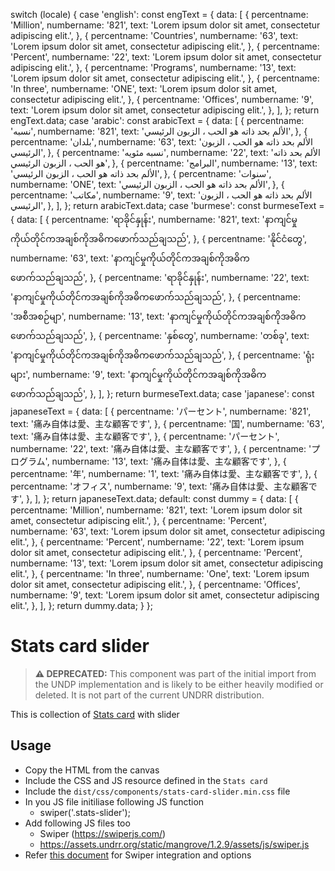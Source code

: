 
  switch (locale) {
    case 'english':
      const engText = {
        data: [
          {
            percentname: 'Million',
            numbername: '821',
            text: 'Lorem ipsum dolor sit amet, consectetur adipiscing elit.',
          },
          {
            percentname: 'Countries',
            numbername: '63',
            text: 'Lorem ipsum dolor sit amet, consectetur adipiscing elit.',
          },
          {
            percentname: 'Percent',
            numbername: '22',
            text: 'Lorem ipsum dolor sit amet, consectetur adipiscing elit.',
          },
          {
            percentname: 'Programs',
            numbername: '13',
            text: 'Lorem ipsum dolor sit amet, consectetur adipiscing elit.',
          },
          {
            percentname: 'In three',
            numbername: 'ONE',
            text: 'Lorem ipsum dolor sit amet, consectetur adipiscing elit.',
          },
          {
            percentname: 'Offices',
            numbername: '9',
            text: 'Lorem ipsum dolor sit amet, consectetur adipiscing elit.',
          },
        ],
      };
      return engText.data;
    case 'arabic':
      const arabicText = {
        data: [
          {
            percentname: 'نسبه',
            numbername: '821',
            text: 'الألم بحد ذاته هو الحب ، الزبون الرئيسي',
          },
          {
            percentname: 'بلدان',
            numbername: '63',
            text: 'الألم بحد ذاته هو الحب ، الزبون الرئيسي',
          },
          {
            percentname: 'نسبه مئويه',
            numbername: '22',
            text: 'الألم بحد ذاته هو الحب ، الزبون الرئيسي',
          },
          {
            percentname: 'البرامج',
            numbername: '13',
            text: 'الألم بحد ذاته هو الحب ، الزبون الرئيسي',
          },
          {
            percentname: 'سنوات',
            numbername: 'ONE',
            text: 'الألم بحد ذاته هو الحب ، الزبون الرئيسي',
          },
          {
            percentname: 'مكاتب',
            numbername: '9',
            text: 'الألم بحد ذاته هو الحب ، الزبون الرئيسي',
          },
        ],
      };
      return arabicText.data;
    case 'burmese':
      const burmeseText = {
        data: [
          {
            percentname: 'ရာခိုင်နှုန်း',
            numbername: '821',
            text: 'နာကျင်မှုကိုယ်တိုင်ကအချစ်ကိုအဓိကဖောက်သည်ချသည်',
          },
          {
            percentname: 'နိုင်ငံတွေ',
            numbername: '63',
            text: 'နာကျင်မှုကိုယ်တိုင်ကအချစ်ကိုအဓိကဖောက်သည်ချသည်',
          },
          {
            percentname: 'ရာခိုင်နှုန်း',
            numbername: '22',
            text: 'နာကျင်မှုကိုယ်တိုင်ကအချစ်ကိုအဓိကဖောက်သည်ချသည်',
          },
          {
            percentname: 'အစီအစဉ်မျာ',
            numbername: '13',
            text: 'နာကျင်မှုကိုယ်တိုင်ကအချစ်ကိုအဓိကဖောက်သည်ချသည်',
          },
          {
            percentname: 'နှစ်တွေ',
            numbername: 'တစ်ခု',
            text: 'နာကျင်မှုကိုယ်တိုင်ကအချစ်ကိုအဓိကဖောက်သည်ချသည်',
          },
          {
            percentname: 'ရုံးများ',
            numbername: '9',
            text: 'နာကျင်မှုကိုယ်တိုင်ကအချစ်ကိုအဓိကဖောက်သည်ချသည်',
          },
        ],
      };
      return burmeseText.data;
    case 'japanese':
      const japaneseText = {
        data: [
          {
            percentname: 'パーセント',
            numbername: '821',
            text: '痛み自体は愛、主な顧客です',
          },
          {
            percentname: '国',
            numbername: '63',
            text: '痛み自体は愛、主な顧客です',
          },
          {
            percentname: 'パーセント',
            numbername: '22',
            text: '痛み自体は愛、主な顧客です',
          },
          {
            percentname: 'プログラム',
            numbername: '13',
            text: '痛み自体は愛、主な顧客です',
          },
          {
            percentname: '年',
            numbername: '1',
            text: '痛み自体は愛、主な顧客です',
          },
          {
            percentname: 'オフィス',
            numbername: '9',
            text: '痛み自体は愛、主な顧客です',
          },
        ],
      };
      return japaneseText.data;
    default:
      const dummy = {
        data: [
          {
            percentname: 'Million',
            numbername: '821',
            text: 'Lorem ipsum dolor sit amet, consectetur adipiscing elit.',
          },
          {
            percentname: 'Percent',
            numbername: '63',
            text: 'Lorem ipsum dolor sit amet, consectetur adipiscing elit.',
          },
          {
            percentname: 'Percent',
            numbername: '22',
            text: 'Lorem ipsum dolor sit amet, consectetur adipiscing elit.',
          },
          {
            percentname: 'Percent',
            numbername: '13',
            text: 'Lorem ipsum dolor sit amet, consectetur adipiscing elit.',
          },
          {
            percentname: 'In three',
            numbername: 'One',
            text: 'Lorem ipsum dolor sit amet, consectetur adipiscing elit.',
          },
          {
            percentname: 'Offices',
            numbername: '9',
            text: 'Lorem ipsum dolor sit amet, consectetur adipiscing elit.',
          },
        ],
      };
      return dummy.data;
  }
};

<Meta of={StatsCardSliderStories} />

# Stats card slider

> **⚠️ DEPRECATED:** This component was part of the initial import from the UNDP implementation and is likely to be either heavily modified or deleted. It is not part of the current UNDRR distribution.

This is collection of [Stats card](/docs/components-ui-components-cards-stats-card--stats-card) with slider

<Canvas of={StatsCardSliderStories.StatsCardSlider} meta={StatsCardSliderStories} />

## Usage

- Copy the HTML from the canvas
- Include the CSS and JS resource defined in the `Stats card`
- Include the `dist/css/components/stats-card-slider.min.css` file
- In you JS file initiliase following JS function
  - swiper('.stats-slider');
- Add following JS files too
  - Swiper (https://swiperjs.com/)
  - https://assets.undrr.org/static/mangrove/1.2.9/assets/js/swiper.js
- Refer [this document](https://github.com/unisdr/undrr-mangrove/wiki/Swiper-documentation) for Swiper integration and options
